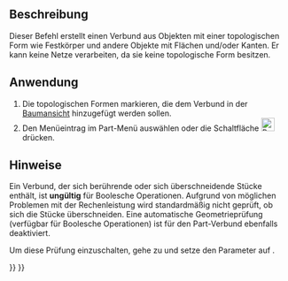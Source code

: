 <languages/>

{{Docnav/de
|[[Part_ProjectionOnSurface/de|ProjektionAufOberfläche]]
|[[Part_ExplodeCompound/de|VerbundSprengen]]
|[[Part_Workbench/de|Part]]
|IconL=Part_ProjectionOnSurface.svg
|IconR=Part_ExplodeCompound.svg
|IconC=Workbench_Part.svg
}}

{{GuiCommand/de
|Name=Part Compound‏‎
|Name/de=Part Verbund
|MenuLocation=Formteil → Verbund → Erzeuge Verbund
|Workbenches=[[Part_Workbench/de|Part]]
|Version=0.14
|SeeAlso=[[Part_Fuse/de|Part Verschmelzen]], [[Part_CompoundFilter/de|Part VerbundFiltern]], [[Part_ExplodeCompound/de|Part VerbundSprengen]]
}}

<span id="Description"></span>
==Beschreibung==

Dieser Befehl erstellt einen Verbund aus Objekten mit einer topologischen Form wie Festkörper und andere Objekte mit Flächen und/oder Kanten. Er kann keine Netze verarbeiten, da sie keine topologische Form besitzen.

<span id="Usage"></span>
==Anwendung==

# Die topologischen Formen markieren, die dem Verbund in der [[Tree_view/de|Baumansicht]] hinzugefügt werden sollen.
# Den Menüeintrag {{MenuCommand|Part → Verbund → Erzeuge Verbund}} im Part-Menü auswählen oder die Schaltfläche [[Image:Part_Compound.svg|24px|link=Part_Compound]] drücken.

<span id="Notes"></span>
==Hinweise==

Ein Verbund, der sich berührende oder sich überschneidende Stücke enthält, ist '''ungültig''' für Boolesche Operationen. Aufgrund von möglichen Problemen mit der Rechenleistung wird standardmäßig nicht geprüft, ob sich die Stücke überschneiden. Eine automatische Geometrieprüfung (verfügbar für Boolesche Operationen) ist für den Part-Verbund ebenfalls deaktiviert.

Um diese Prüfung einzuschalten, gehe zu {{MenuCommand|Werkzeuge → Parameter bearbeiten → Einstellungen..... → Mod → Teil → PrüfeGeometrie→ RunBOPCheck}} und setze den Parameter auf {{incode|true}}.


{{Docnav/de
|[[Part_ProjectionOnSurface/de|ProjektionAufOberfläche]]
|[[Part_ExplodeCompound/de|VerbundSprengen]]
|[[Part_Workbench/de|Part]]
|IconL=Part_ProjectionOnSurface.svg
|IconR=Part_ExplodeCompound.svg
|IconC=Workbench_Part.svg
}}

{{Part_Tools_navi{{#translation:}}}}
{{Userdocnavi{{#translation:}}}}